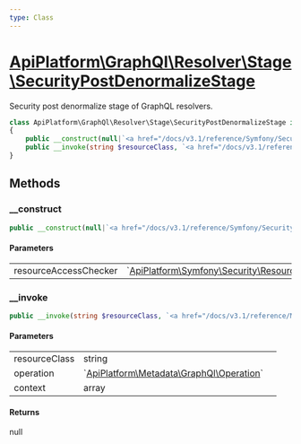 ```yaml
---
type: Class
---
```


# [ApiPlatform\GraphQl\Resolver\Stage\SecurityPostDenormalizeStage](/docs/v3.1/reference/GraphQl/Resolver/Stage/SecurityPostDenormalizeStage)

Security post denormalize stage of GraphQL resolvers.


```php
class ApiPlatform\GraphQl\Resolver\Stage\SecurityPostDenormalizeStage implements `<a href="/docs/v3.1/reference/GraphQl/Resolver/Stage/SecurityPostDenormalizeStageInterface">ApiPlatform\GraphQl\Resolver\Stage\SecurityPostDenormalizeStageInterface</a>`
{
    public __construct(null|`<a href="/docs/v3.1/reference/Symfony/Security/ResourceAccessCheckerInterface">ApiPlatform\Symfony\Security\ResourceAccessCheckerInterface</a>` $resourceAccessChecker)
    public __invoke(string $resourceClass, `<a href="/docs/v3.1/reference/Metadata/GraphQl/Operation">ApiPlatform\Metadata\GraphQl\Operation</a>` $operation, array $context): null
}
```
## Methods

### __construct



```php
public __construct(null|`<a href="/docs/v3.1/reference/Symfony/Security/ResourceAccessCheckerInterface">ApiPlatform\Symfony\Security\ResourceAccessCheckerInterface</a>` $resourceAccessChecker)
```

#### Parameters

<table><tbody>
<tr><td>resourceAccessChecker</td><td>`<a href="/docs/v3.1/reference/Symfony/Security/ResourceAccessCheckerInterface">ApiPlatform\Symfony\Security\ResourceAccessCheckerInterface</a>`</td><td></td></tr>
</tbody>
</table>

### __invoke



```php
public __invoke(string $resourceClass, `<a href="/docs/v3.1/reference/Metadata/GraphQl/Operation">ApiPlatform\Metadata\GraphQl\Operation</a>` $operation, array $context): null
```

#### Parameters

<table><tbody>
<tr><td>resourceClass</td><td>string</td><td></td></tr><tr><td>operation</td><td>`<a href="/docs/v3.1/reference/Metadata/GraphQl/Operation">ApiPlatform\Metadata\GraphQl\Operation</a>`</td><td></td></tr><tr><td>context</td><td>array</td><td></td></tr>
</tbody>
</table>

#### Returns

null
